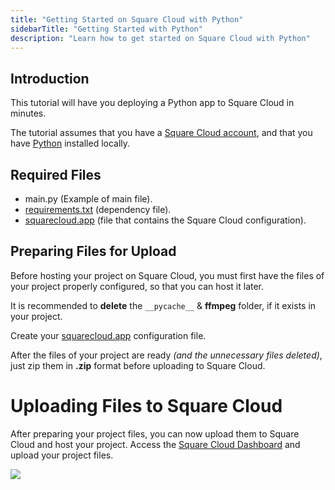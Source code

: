 ```yaml
---
title: "Getting Started on Square Cloud with Python"
sidebarTitle: "Getting Started with Python"
description: "Learn how to get started on Square Cloud with Python"
---
```


## Introduction
This tutorial will have you deploying a Python app to Square Cloud in minutes.

The tutorial assumes that you have a [Square Cloud account](https://squarecloud.app/login), and that you have [Python](https://www.python.org/downloads/) installed locally.

## Required Files
- main.py (Example of main file).
- [requirements.txt](./how-to-create-your-requirements) (dependency file).
- [squarecloud.app](./how-to-create-your-squarecloud-configuration-file) (file that contains the Square Cloud configuration).

## Preparing Files for Upload
Before hosting your project on Square Cloud, you must first have the files of your project properly configured, so that you can host it later.

It is recommended to **delete** the `__pycache__` & **ffmpeg** folder, if it exists in your project.

Create your [squarecloud.app](./how-to-create-your-squarecloud-configuration-file) configuration file.

After the files of your project are ready _(and the unnecessary files deleted)_, just zip them in **.zip** format before uploading to Square Cloud.

# Uploading Files to Square Cloud

After preparing your project files, you can now upload them to Square Cloud and host your project.
Access the [Square Cloud Dashboard](https://squarecloud.app/dashboard/upload) and upload your project files.

<Frame>
  <img src="/images/uploading.gif" style={{ borderRadius: "0.5rem" }} />
</Frame>